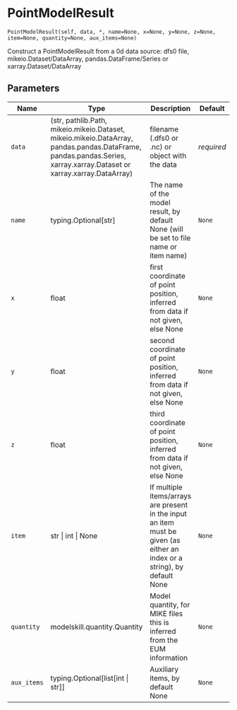 # PointModelResult { #modelskill.PointModelResult }

`PointModelResult(self, data, *, name=None, x=None, y=None, z=None, item=None, quantity=None, aux_items=None)`

Construct a PointModelResult from a 0d data source:
dfs0 file, mikeio.Dataset/DataArray, pandas.DataFrame/Series
or xarray.Dataset/DataArray

## Parameters

| Name        | Type                                                                                                                                                                 | Description                                                                                                               | Default    |
|-------------|----------------------------------------------------------------------------------------------------------------------------------------------------------------------|---------------------------------------------------------------------------------------------------------------------------|------------|
| `data`      | (str, pathlib.Path, mikeio.mikeio.Dataset, mikeio.mikeio.DataArray, pandas.pandas.DataFrame, pandas.pandas.Series, xarray.xarray.Dataset or xarray.xarray.DataArray) | filename (.dfs0 or .nc) or object with the data                                                                           | _required_ |
| `name`      | typing.Optional\[str\]                                                                                                                                               | The name of the model result, by default None (will be set to file name or item name)                                     | `None`     |
| `x`         | float                                                                                                                                                                | first coordinate of point position, inferred from data if not given, else None                                            | `None`     |
| `y`         | float                                                                                                                                                                | second coordinate of point position, inferred from data if not given, else None                                           | `None`     |
| `z`         | float                                                                                                                                                                | third coordinate of point position, inferred from data if not given, else None                                            | `None`     |
| `item`      | str \| int \| None                                                                                                                                                   | If multiple items/arrays are present in the input an item must be given (as either an index or a string), by default None | `None`     |
| `quantity`  | modelskill.quantity.Quantity                                                                                                                                         | Model quantity, for MIKE files this is inferred from the EUM information                                                  | `None`     |
| `aux_items` | typing.Optional\[list\[int \| str\]\]                                                                                                                                | Auxiliary items, by default None                                                                                          | `None`     |